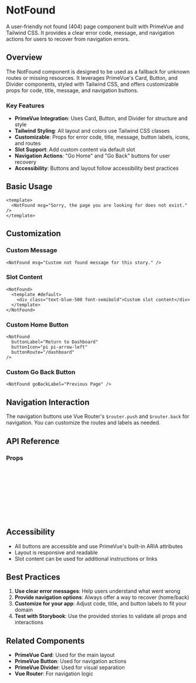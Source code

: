 
<Meta of={NotFoundStories} />

# NotFound

A user-friendly not found (404) page component built with PrimeVue and Tailwind CSS. It provides a clear error code, message, and navigation actions for users to recover from navigation errors.

## Overview

The NotFound component is designed to be used as a fallback for unknown routes or missing resources. It leverages PrimeVue's Card, Button, and Divider components, styled with Tailwind CSS, and offers customizable props for code, title, message, and navigation buttons.

### Key Features

- **PrimeVue Integration**: Uses Card, Button, and Divider for structure and style
- **Tailwind Styling**: All layout and colors use Tailwind CSS classes
- **Customizable**: Props for error code, title, message, button labels, icons, and routes
- **Slot Support**: Add custom content via default slot
- **Navigation Actions**: "Go Home" and "Go Back" buttons for user recovery
- **Accessibility**: Buttons and layout follow accessibility best practices

## Basic Usage

<Canvas of={NotFoundStories.Default} />

```vue
<template>
  <NotFound msg="Sorry, the page you are looking for does not exist." />
</template>
```

## Customization

### Custom Message

<Canvas of={NotFoundStories.CustomMessage} />

```vue
<NotFound msg="Custom not found message for this story." />
```

### Slot Content

<Canvas of={NotFoundStories.WithSlot} />

```vue
<NotFound>
  <template #default>
    <div class="text-blue-500 font-semibold">Custom slot content</div>
  </template>
</NotFound>
```

### Custom Home Button

<Canvas of={NotFoundStories.CustomHomeButton} />

```vue
<NotFound
  buttonLabel="Return to Dashboard"
  buttonIcon="pi pi-arrow-left"
  buttonRoute="/dashboard"
/>
```

### Custom Go Back Button

<Canvas of={NotFoundStories.CustomGoBackButton} />

```vue
<NotFound goBackLabel="Previous Page" />
```

## Navigation Interaction

<Canvas of={NotFoundStories.Navigation} />

The navigation buttons use Vue Router's `$router.push` and `$router.back` for navigation. You can customize the routes and labels as needed.

## API Reference

### Props

<ArgTypes of={NotFoundStories} />

```typescript
export interface NotFoundProps {
  code?: string // Error code to display (default: "404")
  title?: string // Title for the not found page (default: "Page Not Found")
  msg?: string // Message to display for not found
  buttonLabel?: string // Label for the home button (default: "Go Home")
  buttonIcon?: string // PrimeIcon for the home button (default: "pi pi-home")
  buttonRoute?: string // Route to navigate to when home button is clicked (default: "/")
  goBackLabel?: string // Label for the go back button (default: "Go Back")
}
```

## Accessibility

- All buttons are accessible and use PrimeVue's built-in ARIA attributes
- Layout is responsive and readable
- Slot content can be used for additional instructions or links

## Best Practices

1. **Use clear error messages**: Help users understand what went wrong
2. **Provide navigation options**: Always offer a way to recover (home/back)
3. **Customize for your app**: Adjust code, title, and button labels to fit your domain
4. **Test with Storybook**: Use the provided stories to validate all props and interactions

## Related Components

- **PrimeVue Card**: Used for the main layout
- **PrimeVue Button**: Used for navigation actions
- **PrimeVue Divider**: Used for visual separation
- **Vue Router**: For navigation logic
